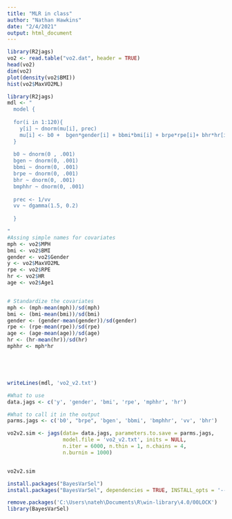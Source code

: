 ---
title: "MLR in class"
author: "Nathan Hawkins"
date: "2/4/2021"
output: html_document
---

```{r}
library(R2jags)
vo2 <- read.table("vo2.dat", header = TRUE)
head(vo2)
dim(vo2)
plot(density(vo2$BMI))
hist(vo2$MaxVO2ML)
```

```{r}
library(R2jags)
mdl <- "
  model {
  
  for(i in 1:120){
    y[i] ~ dnorm(mu[i], prec)
    mu[i] <- b0 +  bgen*gender[i] + bbmi*bmi[i] + brpe*rpe[i]+ bhr*hr[i] + bmphhr*mphhr[i]
  }
  
  b0 ~ dnorm(0 , .001)
  bgen ~ dnorm(0, .001)
  bbmi ~ dnorm(0, .001)
  brpe ~ dnorm(0, .001)
  bhr ~ dnorm(0, .001)
  bmphhr ~ dnorm(0, .001)
  
  prec <- 1/vv
  vv ~ dgamma(1.5, 0.2)
  
  }

"
#Assing simple names for covariates
mph <- vo2$MPH
bmi <- vo2$BMI
gender <- vo2$Gender
y <- vo2$MaxVO2ML
rpe <- vo2$RPE
hr <- vo2$HR
age <- vo2$Age1


# Standardize the covariates
mph <- (mph-mean(mph))/sd(mph)
bmi <- (bmi-mean(bmi))/sd(bmi)
gender <- (gender-mean(gender))/sd(gender)
rpe <- (rpe-mean(rpe))/sd(rpe)
age <- (age-mean(age))/sd(age)
hr <- (hr-mean(hr))/sd(hr)
mphhr <- mph*hr





writeLines(mdl, 'vo2_v2.txt')

#What to use
data.jags <- c('y', 'gender', 'bmi', 'rpe', 'mphhr', 'hr')

#What to call it in the output
parms.jags <- c('b0', "brpe", 'bgen', 'bbmi', 'bmphhr', 'vv', 'bhr')

vo2v2.sim <- jags(data= data.jags, parameters.to.save = parms.jags,
                  model.file = 'vo2_v2.txt', inits = NULL,
                  n.iter = 6000, n.thin = 1, n.chains = 4,
                  n.burnin = 1000)


vo2v2.sim

```



```{r}
install.packages("BayesVarSel")
install.packages("BayesVarSel", dependencies = TRUE, INSTALL_opts = '--no-lock')

remove.packages('C:\Users\nateh\Documents\R\win-library\4.0/00LOCK')
library(BayesVarSel)
```




